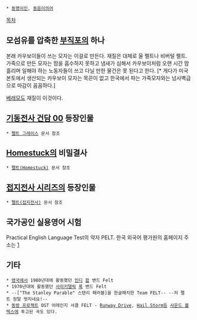  * [[동명이인]], [[동음이의어]]

[[목차]]
== 모섬유를 압축한 [[부직포]]의 하나 ==
본래 카우보이들이 쓰는 모자는 이걸로 만든다. 재질은 대체로 울 펠트나 비버털 펠트. 가죽으로 만든 모자는 땀을 흡수하지 못하고 냄새가 심해서 카우보이처럼 오랜 시간 땀흘리며 일해야 하는 노동자들이 쓰고 다닐 만한 물건은 못 된다고 한다. [* 게다가 미국 본토에서 생산되는 카우보이 모자는 목끈이 없고 한국에서 파는 가죽모자와는 넘사벽급으로 마감이 꼼꼼하다.]

[[베레모]]도 재질이 이것이다.

== [[기동전사 건담 00]] 등장인물 ==
 * [[펠트 그레이스]] 문서 참조

== [[Homestuck]]의 비밀결사 ==
 * [[펠트(Homestuck)]] 문서 참조

== [[접지전사 시리즈]]의 등장인물 ==
 * [[펠트(접지전사)]] 문서 참조

== 국가공인 실용영어 시험 ==
Practical English Language Test의 약자 PELT.
한국 외국어 평가원의 홈페이지 주소는 [http://www.pelt.or.kr/]

== 기타 ==
 * [[영국]]에서 1980년대에 활동했던 [[인디]] [[팝]] 밴드 Felt
 * 1970년대에 활동했던 [[사이키델릭]] [[록]] 밴드 Felt
 * --["The Stanley Parable" 스탠리 패러블]을 한글패치한 Team FELT-- --저 펠트 정말 멋지네요!--
 * [[동방 프로젝트]] OST 어레인지 서클 FELT - [[Runway Drive]], [[Hail Storm]]등 [[사운드 볼텍스]]에 투고된 곡도 있다.
